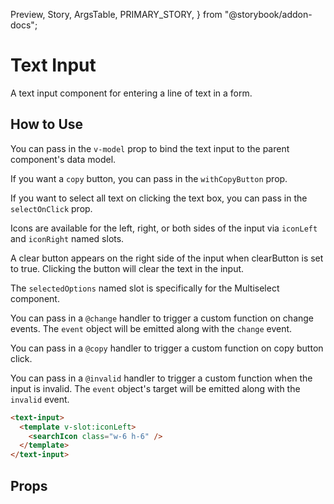   Preview,
  Story,
  ArgsTable,
  PRIMARY_STORY,
} from "@storybook/addon-docs";

# Text Input

A text input component for entering a line of text in a form.

<Preview>
  <Story id="components-text-input--primary" />
</Preview>

## How to Use

You can pass in the `v-model` prop to bind the text input to the parent component's data model.

If you want a `copy` button, you can pass in the `withCopyButton` prop.

If you want to select all text on clicking the text box, you can pass in the `selectOnClick` prop.

Icons are available for the left, right, or both sides of the input via `iconLeft` and `iconRight` named slots.

A clear button appears on the right side of the input when clearButton is set to true. Clicking the button will clear the text in the input.

The `selectedOptions` named slot is specifically for the Multiselect component.

You can pass in a `@change` handler to trigger a custom function on change events. The `event` object will be emitted along with the `change` event.

You can pass in a `@copy` handler to trigger a custom function on copy button click.

You can pass in a `@invalid` handler to trigger a custom function when the input is invalid. The `event` object's target will be emitted along with the `invalid` event.

```html
<text-input>
  <template v-slot:iconLeft>
    <searchIcon class="w-6 h-6" />
  </template>
</text-input>
```

## Props

<ArgsTable story={PRIMARY_STORY} />
